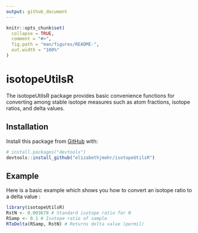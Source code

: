 ```yaml
---
output: github_document
---
```


<!-- README.md is generated from README.Rmd. Please edit that file -->

```r
knitr::opts_chunk$set(
  collapse = TRUE,
  comment = "#>",
  fig.path = "man/figures/README-",
  out.width = "100%"
)
```

# isotopeUtilsR

<!-- badges: start -->
<!-- badges: end -->

The isotopeUtilsR package provides basic convenience functions for converting among stable isotope measures such as atom fractions, isotope ratios, and delta values.

## Installation

<!-- You can install the released version of isotopeUtilsR from [CRAN](https://CRAN.R-project.org) with:

``` r
install.packages("isotopeUtilsR")
```
-->

Install this package from [GitHub](https://github.com/) with:

``` r
# install.packages("devtools")
devtools::install_github("elizabethjmohr/isotopeUtilsR")
```

## Example

Here is a basic example which shows you how to convert an isotope ratio to a delta value :

```r
library(isotopeUtilsR)
RstN <- 0.003678 # Standard isotope ratio for N
RSamp <- 0.1 # Isotope ratio of sample 
RToDelta(RSamp, RstN) # Returns delta value (permil)
```

<!-- What is special about using `README.Rmd` instead of just `README.md`? You can include R chunks like so:

```r
summary(cars)
```

You'll still need to render `README.Rmd` regularly, to keep `README.md` up-to-date. `devtools::build_readme()` is handy for this. You could also use GitHub Actions to re-render `README.Rmd` every time you push. An example workflow can be found here: <https://github.com/r-lib/actions/tree/master/examples>. -->


